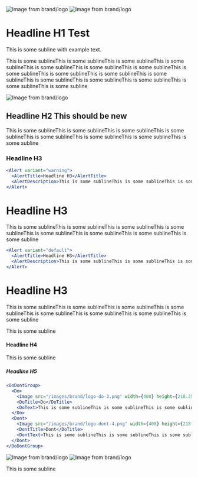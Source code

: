 <Image src="/images/brand/logo-image-0.png" width={922} height={215.89874267578125} alt="Image from brand/logo" />

<Image src="/images/brand/logo-image-1.png" width={922} height={215.92404174804688} alt="Image from brand/logo" />

# Headline H1 Test

This is some subline with example text.

This is some sublineThis is some sublineThis is some sublineThis is some sublineThis is some sublineThis is some sublineThis is some sublineThis is some sublineThis is some sublineThis is some sublineThis is some sublineThis is some sublineThis is some sublineThis is some sublineThis is some sublineThis is some subline

<Image src="/images/brand/logo-image-2.png" width={922} height={215.89874267578125} alt="Image from brand/logo" />

## Headline H2 This should be new

This is some sublineThis is some sublineThis is some sublineThis is some sublineThis is some sublineThis is some sublineThis is some sublineThis is some subline

### Headline H3

```jsx
<Alert variant="warning">
  <AlertTitle>Headline H3</AlertTitle>
  <AlertDescription>This is some sublineThis is some sublineThis is some sublineThis is some sublineThis is some sublineThis is some sublineThis is some sublineThis is some subline</AlertDescription>
</Alert>
```

# Headline H3

This is some sublineThis is some sublineThis is some sublineThis is some sublineThis is some sublineThis is some sublineThis is some sublineThis is some subline

```jsx
<Alert variant="default">
  <AlertTitle>Headline H3</AlertTitle>
  <AlertDescription>This is some sublineThis is some sublineThis is some sublineThis is some sublineThis is some sublineThis is some sublineThis is some sublineThis is some subline</AlertDescription>
</Alert>
```

# Headline H3

This is some sublineThis is some sublineThis is some sublineThis is some sublineThis is some sublineThis is some sublineThis is some sublineThis is some subline

This is some subline

#### Headline H4

This is some subline

##### Headline H5

```jsx
<DoDontGroup>
  <Do>
    <Image src="/images/brand/logo-do-3.png" width={408} height={218.3517608642578} alt="Do: Do" />
    <DoTitle>Do</DoTitle>
    <DoText>This is some sublineThis is some sublineThis is some sublineThis is some sublineThis is some sublineThis is some sublineThis is some sublineThis is some subline</DoText>
  </Do>
  <Dont>
    <Image src="/images/brand/logo-dont-4.png" width={408} height={218.3517608642578} alt="Don't: Dont" />
    <DontTitle>Dont</DoTitle>
    <DontText>This is some sublineThis is some sublineThis is some sublineThis is some sublineThis is some sublineThis is some sublineThis is some sublineThis is some subline</DontText>
  </Dont>
</DoDontGroup>
```

<Image src="/images/brand/logo-image-5.png" width={408} height={218.3517608642578} alt="Image from brand/logo" />

<Image src="/images/brand/logo-image-6.png" width={408} height={218.3517608642578} alt="Image from brand/logo" />

This is some subline

